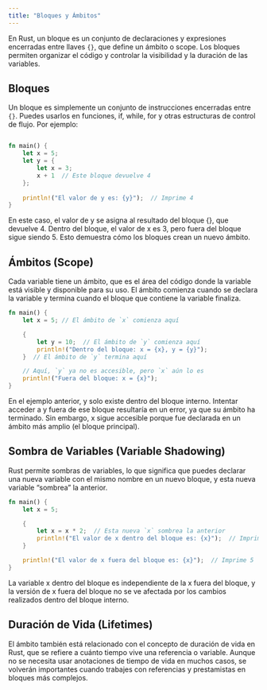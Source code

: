 ```yaml
---
title: "Bloques y Ámbitos"
---
```



En Rust, un bloque es un conjunto de declaraciones y expresiones encerradas entre llaves `{}`, que define un ámbito o scope. Los bloques permiten organizar el código y controlar la visibilidad y la duración de las variables.

## Bloques

Un bloque es simplemente un conjunto de instrucciones encerradas entre `{}`. Puedes usarlos en funciones, if, while, for y otras estructuras de control de flujo. Por ejemplo:

``` rust

fn main() {
    let x = 5;
    let y = {
        let x = 3;
        x + 1  // Este bloque devuelve 4
    };
    
    println!("El valor de y es: {y}");  // Imprime 4
}
```

En este caso, el valor de y se asigna al resultado del bloque {}, que devuelve 4. Dentro del bloque, el valor de x es 3, pero fuera del bloque sigue siendo 5. Esto demuestra cómo los bloques crean un nuevo ámbito.

## Ámbitos (Scope)

Cada variable tiene un ámbito, que es el área del código donde la variable está visible y disponible para su uso. El ámbito comienza cuando se declara la variable y termina cuando el bloque que contiene la variable finaliza.

``` rust
fn main() {
    let x = 5; // El ámbito de `x` comienza aquí

    {
        let y = 10;  // El ámbito de `y` comienza aquí
        println!("Dentro del bloque: x = {x}, y = {y}");
    }  // El ámbito de `y` termina aquí

    // Aquí, `y` ya no es accesible, pero `x` aún lo es
    println!("Fuera del bloque: x = {x}");
}
```

En el ejemplo anterior, y solo existe dentro del bloque interno. Intentar acceder a y fuera de ese bloque resultaría en un error, ya que su ámbito ha terminado. Sin embargo, x sigue accesible porque fue declarada en un ámbito más amplio (el bloque principal).

## Sombra de Variables (Variable Shadowing)

Rust permite sombras de variables, lo que significa que puedes declarar una nueva variable con el mismo nombre en un nuevo bloque, y esta nueva variable “sombrea” la anterior.

``` rust
fn main() {
    let x = 5;

    {
        let x = x * 2;  // Esta nueva `x` sombrea la anterior
        println!("El valor de x dentro del bloque es: {x}");  // Imprime 10
    }

    println!("El valor de x fuera del bloque es: {x}");  // Imprime 5
}
```

La variable x dentro del bloque es independiente de la x fuera del bloque, y la versión de x fuera del bloque no se ve afectada por los cambios realizados dentro del bloque interno.

## Duración de Vida (Lifetimes)

El ámbito también está relacionado con el concepto de duración de vida en Rust, que se refiere a cuánto tiempo vive una referencia o variable. Aunque no se necesita usar anotaciones de tiempo de vida en muchos casos, se volverán importantes cuando trabajes con referencias y prestamistas en bloques más complejos.
